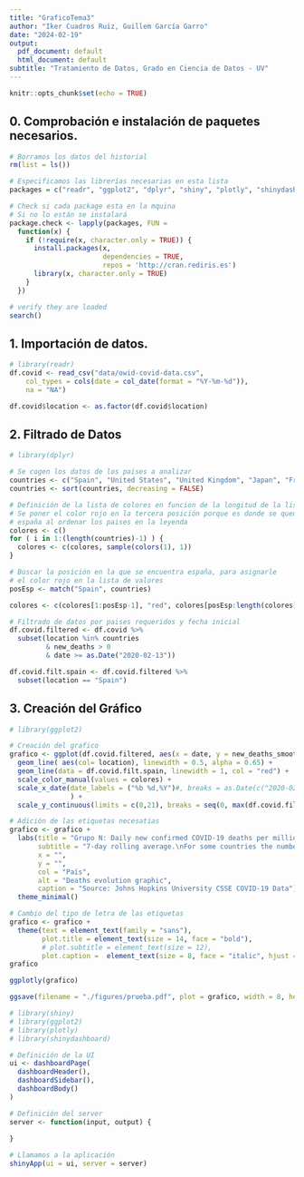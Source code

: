 ```yaml
---
title: "GraficoTema3"
author: "Iker Cuadros Ruiz, Guillem García Garro"
date: "2024-02-19"
output:
  pdf_document: default
  html_document: default
subtitle: "Tratamiento de Datos, Grado en Ciencia de Datos - UV"
---
```


```r
knitr::opts_chunk$set(echo = TRUE)
```

## 0. Comprobación e instalación de paquetes necesarios.

```r

# Borramos los datos del historial
rm(list = ls())

# Especificamos las librerías necesarias en esta lista
packages = c("readr", "ggplot2", "dplyr", "shiny", "plotly", "shinydashboard")

# Check si cada package esta en la mquina
# Si no lo están se instalará
package.check <- lapply(packages, FUN = 
  function(x) {
    if (!require(x, character.only = TRUE)) {
      install.packages(x, 
                       dependencies = TRUE,
                       repos = 'http://cran.rediris.es')
      library(x, character.only = TRUE)
    }
  })

# verify they are loaded
search()
```

## 1. Importación de datos.

```r

# library(readr)
df.covid <- read_csv("data/owid-covid-data.csv", 
    col_types = cols(date = col_date(format = "%Y-%m-%d")), 
    na = "NA")

df.covid$location <- as.factor(df.covid$location)

```

## 2. Filtrado de Datos

```r

# library(dplyr)

# Se cogen los datos de los paises a analizar
countries <- c("Spain", "United States", "United Kingdom", "Japan", "France", "Italy", "Germany", "Canada")
countries <- sort(countries, decreasing = FALSE)

# Definición de la lista de colores en funcion de la longitud de la lista
# Se poner el color rojo en la tercera posición porque es donde se queda
# españa al ordenar los paises en la leyenda
colores <- c()
for ( i in 1:(length(countries)-1) ) {
  colores <- c(colores, sample(colors(1), 1))
}

# Buscar la posición en la que se encuentra españa, para asignarle 
# el color rojo en la lista de valores
posEsp <- match("Spain", countries)

colores <- c(colores[1:posEsp-1], "red", colores[posEsp:length(colores)])

# Filtrado de datos por paises requeridos y fecha inicial
df.covid.filtered <- df.covid %>%
  subset(location %in% countries
         & new_deaths > 0
         & date >= as.Date("2020-02-13"))

df.covid.filt.spain <- df.covid.filtered %>%
  subset(location == "Spain")

```

## 3. Creación del Gráfico

```r

# library(ggplot2)

# Creación del grafico
grafico <- ggplot(df.covid.filtered, aes(x = date, y = new_deaths_smoothed_per_million)) +
  geom_line( aes(col= location), linewidth = 0.5, alpha = 0.65) +
  geom_line(data = df.covid.filt.spain, linewidth = 1, col = "red") +
  scale_color_manual(values = colores) + 
  scale_x_date(date_labels = ("%b %d,%Y")#, breaks = as.Date(c("2020-02-13","2020-08-08", "2020-11-16", "2021-02-24", "2021-06-4", "2021-09-12", "2022-02-28"))
               ) +
  scale_y_continuous(limits = c(0,21), breaks = seq(0, max(df.covid.filtered$new_deaths_per_million/7), by = 2))

# Adición de las etiquetas necesatias
grafico <- grafico +
  labs(title = "Grupo N: Daily new confirmed COVID-19 deaths per million people",
       subtitle = "7-day rolling average.\nFor some countries the number of confirmed deaths is much lower than the true number of deaths.\nThis is because of limited testing and challenges in the attribution of the cause of death",
       x = "",
       y = "",
       col = "País",
       alt = "Deaths evolution graphic",
       caption = "Source: Johns Hopkins University CSSE COVID-19 Data") + 
  theme_minimal()

# Cambio del tipo de letra de las etiquetas
grafico <- grafico + 
  theme(text = element_text(family = "sans"),
        plot.title = element_text(size = 14, face = "bold"),
        # plot.subtitle = element_text(size = 12),
        plot.caption =  element_text(size = 8, face = "italic", hjust = -.2))
grafico

ggplotly(grafico)

ggsave(filename = "./figures/prueba.pdf", plot = grafico, width = 8, height = 6)

```

```r

# library(shiny)
# library(ggplot2)
# library(plotly)
# library(shinydashboard)

# Definición de la UI
ui <- dashboardPage(
  dashboardHeader(),
  dashboardSidebar(),
  dashboardBody()
)

# Definición del server
server <- function(input, output) {
  
}

# Llamamos a la aplicación
shinyApp(ui = ui, server = server)

```
